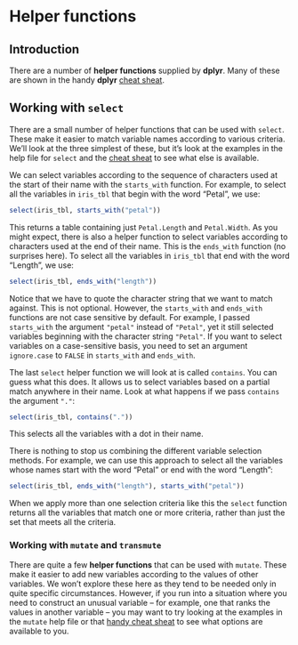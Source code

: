 # Helper functions

## Introduction 

There are a number of __helper functions__ supplied by **dplyr**. Many of these are shown in the handy **dplyr** [cheat sheat](http://www.rstudio.com/resources/cheatsheets/).

## Working with `select`

There are a small number of helper functions that can be used with `select`. These make it easier to match variable names according to various criteria. We'll look at the three simplest of these, but it's look at the examples in the help file for `select` and the [cheat sheat](http://www.rstudio.com/resources/cheatsheets/) to see what else is available.

We can select variables according to the sequence of characters used at the start of their name with the `starts_with` function. For example, to select all the variables in `iris_tbl` that begin with the word "Petal", we use:
```r
select(iris_tbl, starts_with("petal"))
```
This returns a table containing just `Petal.Length` and `Petal.Width`. As you might expect, there is also a helper function to select variables according to characters used at the end of their name. This is the `ends_with` function (no surprises here). To select all the variables in `iris_tbl` that end with the word "Length", we use:
```r
select(iris_tbl, ends_with("length"))
```

Notice that we have to quote the character string that we want to match against. This is not optional. However, the `starts_with` and `ends_with` functions are not case sensitive by default. For example, I passed `starts_with` the argument `"petal"` instead of `"Petal"`, yet it still selected variables beginning with the character string `"Petal"`. If you want to select variables on a case-sensitive basis, you need to set an argument `ignore.case` to `FALSE` in `starts_with` and `ends_with`.

The last `select` helper function we will look at is called `contains`. You can guess what this does. It allows us to select variables based on a partial match anywhere in their name. Look at what happens if we pass `contains` the argument `"."`:
```r
select(iris_tbl, contains("."))
```
This selects all the variables with a dot in their name. 

There is nothing to stop us combining the different variable selection methods. For example, we can use this approach to select all the variables whose names start with the word "Petal" or end with the word "Length":
```r
select(iris_tbl, ends_with("length"), starts_with("petal"))
```
When we apply more than one selection criteria like this the `select` function returns all the variables that match one or more criteria, rather than just the set that meets all the criteria.

### Working with `mutate` and `transmute`

There are quite a few __helper functions__ that can be used with `mutate`. These make it easier to add new variables according to the values of other variables. We won't explore these here as they tend to be needed only in quite specific circumstances. However, if you run into a situation where you need to construct an unusual variable -- for example, one that ranks the values in another variable -- you may want to try looking at the examples in the `mutate` help file or that [handy cheat sheat](http://www.rstudio.com/resources/cheatsheets/) to see what options are available to you.


